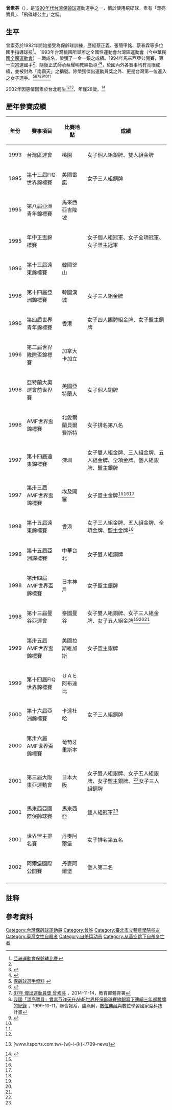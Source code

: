 {{Refimprove|time=2017-03-13}}
{{Infobox person
|姓名 = 曾素芬
|類型 = 
|圖片 = AMF女子盟主金牌曾素芬.jpg
|圖片尺寸 = 
|圖片簡介 = 
|國籍 = {{ROC}}
|民族 = 
|籍貫 = 
|出生日期 = {{birth date|1974|9|2}}<ref name="sa1998"/>
|出生地點 = {{ROC|臺灣省}}[[高雄縣|高雄縣]]
|逝世日期 = {{death date and age|df=yes|2002|8|9|1974|9|2}}<ref name="ltsports20020810"/><ref name="appledaily20050913"/>
|逝世地點 = {{ROC|臺北市}}<ref name="appledaily20050913"/>
|職業 = [[保齡球國家代表隊|保齡球國家代表隊]]
|身高 = 168公分
|weight = 59公斤
|語言 =  
|教育程度 = [[台北體育學院|台北體育學院]]<ref name="sa1998"/><ref name="appledaily20050913"/>（今[[臺北市立大學|臺北市立大學]]前身之一）球類系畢業
|IMDb =  
}}

'''曾素芬'''（{{bd|1974年|9月2日|2002年|8月9日}}），是[[1990年代|1990年代]][[台灣|台灣]][[保齡球|保齡球]]運動選手之一，慣於使用飛碟球，素有「漂亮寶貝」、「飛碟球公主」之稱。

==生平==
曾素芬於1992年開始接受為保齡球訓練，歷經蔡正義、張簡甲銘、蔡春霖等多位國手指導球技<ref>[[:亞洲運動會保齡球比賽#.E7.9B.9F.E4.B8.BB.E8.B3.BD|亞洲運動會保齡球比賽]]</ref>。
1993年台灣桃園所舉辦之全國性運動會[[台灣區運動會|台灣區運動會]]（今[[中華民國全國運動會|中華民國全國運動會]]）一戰成名，榮獲了一金一銀之成績。1994年馬來西亞公開賽，第一次當選國手<ref name="ltsports20020810"/>，隨後正式師承蔡耀明教練指導<ref>{{Cite web |url=http://sports.ltn.com.tw/news/paper/40124 |title=東亞運總教練蔡耀明  |access-date=2017-03-19 |archive-date=2017-03-20 |archive-url=https://web.archive.org/web/20170320052053/http://sports.ltn.com.tw/news/paper/40124 |dead-url=no }}</ref><ref>{{Cite web |url=http://www.sa.gov.tw/wSite/ct?xItem=5666&ctNode=806&mp=11 |title=東亞運總教練蔡耀明  |access-date=2017-03-19 |archive-url=https://web.archive.org/web/20170320052059/http://www.sa.gov.tw/wSite/ct?xItem=5666&ctNode=806&mp=11 |archive-date=2017-03-20 |dead-url=yes }}</ref>，於國內外各賽事均有亮眼成績，並被封為「南霸天」之稱號。除榮獲傑出運動員獎之外、更是台灣第一位進入{{link-en|世界保齡球名人堂|International Bowling Hall of Fame}}之女子選手。<ref>[https://tw.answers.yahoo.com/question/index?qid=20081130000016KK04664 保齡球選手資料 ] {{Wayback|url=https://tw.answers.yahoo.com/question/index?qid=20081130000016KK04664 |date=20170312201928 }}{{vc|time=2017-03-13}}</ref><ref name="rocsf">{{Cite web |url=http://www.rocsf.org.tw/about_us/about_us_7_page.asp?file=DB15061707571.htm |title=中華民國保齡球協會簡介  |access-date=2017-03-12 |archive-date=2017-03-12 |archive-url=https://web.archive.org/web/20170312201533/http://www.rocsf.org.tw/about_us/about_us_7_page.asp?file=DB15061707571.htm |dead-url=no }}</ref><ref name="sa1998">[http://www.sa.gov.tw/wSite/ct?xItem=12001&ctNode=1039&mp=11 87年 傑出運動員獎 曾素芬] {{Wayback|url=http://www.sa.gov.tw/wSite/ct?xItem=12001&ctNode=1039&mp=11 |date=20170312194217 }}，2014-11-14，教育部體育署</ref><ref>[http://catalog.digitalarchives.tw/item/00/65/69/23.html 我國「漂亮寶貝」曾素芬昨天在AMF世界杯保齡球賽摘銀寫下連續三年都奪牌的紀錄] {{Wayback|url=http://catalog.digitalarchives.tw/item/00/65/69/23.html |date=20170312195757 }}，1999-10-11，聯合報系，盧燕俐，[[數位典藏|數位典藏]]與數位學習國家型科技計畫</ref><ref>{{Cite web |url=https://www.sportsv.net/articles/9832 |title=台灣第一位入選名人堂的女子選手  |access-date=2017-03-12 |archive-date=2017-03-12 |archive-url=https://web.archive.org/web/20170312195953/https://www.sportsv.net/articles/9832 |dead-url=no }}</ref><ref name="ltsports20020810"/><ref name="appledaily20050913"/>

2002年因感情因素於台北輕生<ref name="rocsf"/><ref name="ltsports20020810">{{cite news|url=|title=我國保齡球女將曾素芬九日跳樓身亡|date=2002年8月10日|author=劉忠-{杰}-|accessdate=2017-03-13|work=《麗台運動報》}}[www.ltsports.com.tw/-{w}-i-{k}-i/709-news]</ref>，年僅28歲。<ref name="appledaily20050913">{{cite news|url=http://www.appledaily.com.tw/appledaily/article/headline/20050913/2047981/|title=中泰賓館小開用千萬爭情人骨灰 女保齡國手自殺|date=2005年9月13日|author=王吟芳|location=高雄|accessdate=2017-03-13|publisher=台灣蘋果日報|archive-date=2017-08-06|archive-url=https://web.archive.org/web/20170806221631/http://www.appledaily.com.tw/appledaily/article/headline/20050913/2047981|dead-url=no}}</ref>

==歷年參賽成績==
{| class="wikitable"
|-
! 年份 !! 賽事項目 !! 比賽地點 !! 成績 
|-
| 1993 || 台灣區運會 || 桃園 || 女子個人組銀牌、雙人組金牌
|-
| 1995 || 第十三屆FIQ世界錦標賽 || 美國雷諾 || 女子三人組銅牌
|-
|1995 || 第八屆亞洲青年錦標賽 || 馬來西亞吉隆坡 || 
|-
| 1995 || 年中正盃錦標賽 ||  || 女子個人組冠軍、女子全項冠軍、女子盟主冠軍
|-
| 1996 || 第十三屆遠東錦標賽 || 韓國釜山 || 
|-
| 1996 || 第十四屆亞洲錦標賽 || 韓國漢城 || 女子三人組金牌
|-
| 1996 || 第四屆世界青年錦標賽 || 香港 || 女子四人團體組金牌、女子盟主銅牌
|-
| 1996 || 第二屆世界隊際盃錦標賽 || 加拿大卡加立 || 
|-
| 1996 || 亞特蘭大奧運會前世界賽 || 美國亞特蘭大 || 女子個人銅牌
|-
| 1996 || AMF世界盃錦標賽 || 北愛爾蘭貝爾費斯特 || 女子排名第八名
|-
| 1997 || 第十四屆遠東錦標賽 || 深圳 || 女子雙人組金牌、三人組金牌、五人組金牌、全項金牌、個人組銀牌、盟主銀牌
|-
| 1997 || 第卅三屆AMF世界盃錦標賽 || 埃及開羅 || 女子盟主金牌<ref name="rocsf"/><ref name="ltsports20020810"/><ref name="appledaily20050913"/>
|-
| 1998 || 第十五屆遠東錦標賽 || 香港 || 女子三人組金牌、五人組金牌、全項金牌、盟主金牌<ref name="appledaily20050913"/>
|-
| 1998 || 第十五屆亞洲錦標賽 || 中華台北 || 女子雙人組銅牌
|-
| 1998 || 第卅四屆AMF世界盃錦標賽 || 日本神戶 || 女子盟主銀牌
|-
| 1998 || 第十三屆曼谷亞運會 || 泰國曼谷 || 女子雙人組銅牌、女子三人組金牌、女子五人組金牌<ref name="rocsf"/><ref name="ltsports20020810"/><ref name="appledaily20050913"/>
|-
| 1999 || 第卅五屆AMF世界盃錦標賽 || 美國拉斯維加斯 || 女子盟主銀牌
|-
| 1999 || 第十四屆FIQ世界錦標賽 || ＵＡＥ阿布達比 || 
|-
| 2000 || 第十六屆亞洲錦標賽 || 卡達杜哈 || 女子三人組銅牌
|-
| 2000 || 第卅六屆AMF世界盃錦標賽 || 葡萄牙里斯本 || 
|-
| 2001 || 第三屆大阪東亞運動會 || 日本大阪 || 女子雙人組銀牌、女子五人組銀牌、女子盟主銀牌、<ref name="appledaily20050913"/>女子三人組銅牌
|-
| 2001 || 馬來西亞國際保齡球賽 || 馬來西亞 || 雙人組冠軍<ref name="appledaily20050913"/>
|-
| 2001 || 世界盟主排名賽 || 丹麥阿爾堡 || 女子排名第五名
|-
| 2002 || 阿爾堡國際公開賽 || 丹麥阿爾堡 || 個人第二名  
|-
|}
==註释==
{{ReflistH}}
{{NoteFoot}}
{{ReflistF}}

==參考資料==
{{reflist}}

{{DEFAULTSORT:Z}}
[[Category:台灣保齡球運動員|Category:台灣保齡球運動員]]
[[Category:曾姓|Category:曾姓]]
[[Category:臺北市立體育學院校友|Category:臺北市立體育學院校友]]
[[Category:臺灣女性自殺者|Category:臺灣女性自殺者]]
[[Category:自杀运动员|Category:自杀运动员]]
[[Category:从高空跳下自杀身亡者|Category:从高空跳下自杀身亡者]]